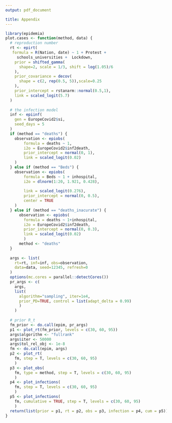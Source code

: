 ```yaml
---
output: pdf_document

title: Appendix
---
```


```r
library(epidemia)
plot.cases <- function(method, data) {
  # reproduction number
  rt <- epirt(
   formula = R(Nation, date) ~ 1 + Protest +
     schools_universities +  Lockdown,
    prior = shifted_gamma(
      shape=2, scale = 1/3, shift = log(1.05)/6
    ),
    prior_covariance = decov(
      shape = c(2, rep(0.5, 5)),scale=0.25
    ),
    prior_intercept = rstanarm::normal(0.5,1),
    link = scaled_logit(5.7)
  )
  
  # the infection model 
  inf <- epiinf(
    gen = EuropeCovid2$si, 
    seed_days = 5
  )
  if (method == "deaths") {
    observation <- epiobs(
        formula = deaths ~ 1,
        i2o = EuropeCovid2$inf2death, 
        prior_intercept = normal(0, 1),
        link = scaled_logit(0.02)
    )
  } else if (method == "Beds") {
    observation <- epiobs(
        formula = Beds ~ 1 + inhospital,
        i2o = dlnorm(1:20, 1.921, 0.428),   
        
        link = scaled_logit(0.276),
        prior_intercept = normal(0, 0.5),
        center = TRUE
    )
  } else if (method == "deaths_inacurate") {
      observation <- epiobs(
        formula = deaths ~ 1+inhospital,
        i2o = EuropeCovid2$inf2death, 
        prior_intercept = normal(0, 0.3),
        link = scaled_logit(0.02)
        )
      method <- "deaths"
  }
  
  args <- list(
    rt=rt, inf=inf, obs=observation, 
    data=data, seed=12345, refresh=0
  )
  options(mc.cores = parallel::detectCores())
  pr_args <- c(
    args, 
    list(
      algorithm="sampling", iter=1e4, 
      prior_PD=TRUE, control = list(adapt_delta = 0.99)
      )
    )
  
  # prior R_t
  fm_prior <- do.call(epim, pr_args)
  p1 <- plot_rt(fm_prior, levels = c(30, 60, 95))
  args$algorithm <- "fullrank"
  args$iter <- 50000
  args$tol_rel_obj <- 1e-8
  fm <- do.call(epim, args)
  p2 <- plot_rt(
    fm, step = T, levels = c(30, 60, 95)
    )
  p3 <- plot_obs(
    fm, type = method, step = T, levels = c(30, 60, 95)
    )
  p4 <- plot_infections(
    fm, step = T, levels = c(30, 60, 95)
    )
  p5 <- plot_infections(
    fm, cumulative = TRUE, step = T, levels = c(30, 60, 95)
    )
  return(list(prior = p1, rt = p2, obs = p3, infection = p4, cum = p5))
}
```